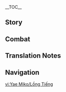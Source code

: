 {{CharacterTabs}}
{{LanguageTabs}}
{{Stub|1={{Meta/VO|rm=1}}}}
__TOC__
==Story==
{{VO/Story
|character           = Yae Miko
|language            = zh
|language_s          = zh
|language_t          = zh-tw
|name_s              = 八重神子
|name_t              = 八重神子

|vo_01_01_title_s    = 初次见面…
|vo_01_01_title_t    = 初次見面…
|vo_01_01_subtitle   = Hello
|vo_01_01_file       = VO_{language}{character} Hello.ogg
|vo_01_01_tx_s       = 我是鸣神大社的宫司，此番造访，自是为了确认你的一举一动，此为大社诏令…呵，不用那么紧张，场面话罢了，这样才有正当理由休沐嘛。快，去做些有趣的事让我看看吧。
|vo_01_01_tx_t       = 我是鳴神大社的宮司，此番造訪，自是為了確認{{MC|你|妳|mc=1}}的一舉一動，此為大社詔令…呵，不用那麼緊張，場面話罷了，這樣才有正當理由休沐嘛。快，去做些有趣的事讓我看看吧。
|vo_01_01_rm         = 
|vo_02_01_title_s    = 闲聊・创作体裁
|vo_02_01_title_t    = 閒聊・創作體裁
|vo_02_01_subtitle   = Chat: Creative Writing
|vo_02_01_file       = VO_{language}{character} Chat - Creative Writing.ogg
|vo_02_01_tx_s       = 最近八重堂穿越异世的小说也太多了，哼，就对自己的世界如此不满吗。
|vo_02_01_tx_t       = 最近八重堂穿越異世的小說也太多了，哼，就對自己的世界如此不滿嗎。
|vo_02_01_rm         = 
|vo_02_02_title_s    = 闲聊・故事
|vo_02_02_title_t    = 閒聊・故事
|vo_02_02_subtitle   = Chat: Stories
|vo_02_02_file       = VO_{language}{character} Chat - Stories.ogg
|vo_02_02_tx_s       = 很多人的一生，写于纸上也不过几行，大多都是些无聊的故事啊。
|vo_02_02_tx_t       = 很多人的一生，寫於紙上也不過幾行，大多都是些無聊的故事啊。
|vo_02_02_rm         = 
|vo_02_03_title_s    = 闲聊・尘世
|vo_02_03_title_t    = 閒聊・塵世
|vo_02_03_subtitle   = Chat: Mortal World
|vo_02_03_file       = VO_{language}{character} Chat - Mortal World.ogg
|vo_02_03_tx_s       = 于我而言，不变也是一种美好，哎呀，可尘世哪是如此不变之物。
|vo_02_03_tx_t       = 於我而言，不變也是一種美好，哎呀，可塵世哪是如此不變之物。
|vo_02_03_rm         = 
|vo_03_01_title_s    = 下雨的时候…
|vo_03_01_title_t    = 下雨的時候…
|vo_03_01_subtitle   = When It Rains
|vo_03_01_file       = VO_{language}{character} When It Rains.ogg
|vo_03_01_tx_s       = 下起雨后，浑身的毛发都会变得湿漉漉的…
|vo_03_01_tx_t       = 下起雨後，渾身的毛髮都會變得濕漉漉的…
|vo_03_01_rm         = 
|vo_03_02_title_s    = 打雷的时候…
|vo_03_02_title_t    = 打雷的時候…
|vo_03_02_subtitle   = When Thunder Strikes
|vo_03_02_file       = VO_{language}{character} When Thunder Strikes.ogg
|vo_03_02_tx_s       = 很多人会害怕打雷，不过我听到雷声只会觉得亲近。
|vo_03_02_tx_t       = 很多人會害怕打雷，不過我聽到雷聲只會覺得親近。
|vo_03_02_rm         = 
|vo_03_03_title_s    = 下雪的时候…
|vo_03_03_title_t    = 下雪的時候…
|vo_03_03_subtitle   = When It Snows
|vo_03_03_file       = VO_{language}{character} When It Snows.ogg
|vo_03_03_tx_s       = 未生灵智的小狐狸，往往会一头栽入雪地来觅食…想看我那样做？哼。
|vo_03_03_tx_t       = 未生靈智的小狐狸，往往會一頭栽入雪地來覓食…想看我那樣做？哼。
|vo_03_03_rm         = 
|vo_04_01_title_s    = 早上好…
|vo_04_01_title_t    = 早安…
|vo_04_01_subtitle   = Good Morning
|vo_04_01_file       = VO_{language}{character} Good Morning.ogg
|vo_04_01_tx_s       = 早，嗯？怎么一副无精打采的样子，没有睡好吗？哎呀，昨晚是去做什么坏事了么？
|vo_04_01_tx_t       = 早，嗯？怎麼一副無精打采的樣子，沒有睡好嗎？哎呀，昨晚是去做什麼壞事了嗎？
|vo_04_01_rm         = 
|vo_04_02_title_s    = 中午好…
|vo_04_02_title_t    = 午安…
|vo_04_02_subtitle   = Good Afternoon
|vo_04_02_file       = VO_{language}{character} Good Afternoon.ogg
|vo_04_02_tx_s       = 嗯~伤脑筋，中午吃些什么呢？油豆腐吃腻了，想吃点清淡的。话说好久没见到社奉行家的小姑娘了，我们不如就去吃她做的点心吧。
|vo_04_02_tx_t       = 嗯~傷腦筋，中午吃些什麼呢？油豆腐吃膩了，想吃點清淡的。話說好久沒見到社奉行家的小姑娘了，我們不如就去吃她做的點心吧。
|vo_04_02_rm         = 
|vo_04_03_title_s    = 晚上好…
|vo_04_03_title_t    = 晚上好…
|vo_04_03_subtitle   = Good Evening
|vo_04_03_file       = VO_{language}{character} Good Evening.ogg
|vo_04_03_tx_s       = 今夜的月光如此清亮，不做些什么真是浪费。随我一同去月下漫步吧，不许拒绝。
|vo_04_03_tx_t       = 今夜的月光如此清亮，不做些什麼真是浪費。隨我一同去月下漫步吧，不許拒絕。
|vo_04_03_rm         = 
|vo_04_04_title_s    = 晚安…
|vo_04_04_title_t    = 晚安…
|vo_04_04_subtitle   = Good Night
|vo_04_04_file       = VO_{language}{character} Good Night.ogg
|vo_04_04_tx_s       = 该入眠了，呵，在夜里不听到连绵的雷声，甚至都会睡不安稳呢。
|vo_04_04_tx_t       = 該入眠了，呵，在夜裡不聽到連綿的雷聲，甚至都會睡不安穩呢。
|vo_04_04_rm         = 
|vo_05_01_title_s    = 关于{name_s}自己・永恒
|vo_05_01_title_t    = 關於{name_t}自己・永恆
|vo_05_01_subtitle   = About {character}: Eternity
|vo_05_01_file       = VO_{language}{character} About {character} - Eternity.ogg
|vo_05_01_tx_s       = 所谓的永恒，就是不再失去已拥有之物，但从别的角度说，也放弃了得到更多的可能，不过世事总是如此，没人能够得到全部。
|vo_05_01_tx_t       = 所謂的永恆，就是不再失去已擁有之物，但從別的角度說，也放棄了得到更多的可能，不過世事總是如此，沒人能夠得到全部。
|vo_05_01_rm         = 
|vo_05_02_title_s    = 关于{name_s}自己・趣味
|vo_05_02_title_t    = 關於{name_t}自己・趣味
|vo_05_02_subtitle   = About {character}: Interests
|vo_05_02_file       = VO_{language}{character} About {character} - Interests.ogg
|vo_05_02_tx_s       = 人类很有趣，所以我才如此喜欢人类。明明生命短暂，却能散发映昼光辉。他们之中，有些人的光芒，即使隔开久远时间长河都不曾黯淡。阅读这样的人生，是一大乐事啊。
|vo_05_02_tx_t       = 人類很有趣，所以我才如此喜歡人類。明明生命短暫，卻能散發映晝光輝。他們之中，有些人的光芒，即使隔開久遠時間長河都不曾黯淡。閱讀這樣的人生，是一大樂事啊。
|vo_05_02_rm         = 
|vo_06_01_title_s    = 关于我们・作家
|vo_06_01_title_t    = 關於我們・作家
|vo_06_01_subtitle   = About Us: Authorship
|vo_06_01_file       = VO_{language}{character} About Us - Authorship.ogg
|vo_06_01_tx_s       = 无聊，这本也无聊透顶…啊呀，这些人都是为了什么才成为作家的。欸，对了，不如你把自己的经历写下来投给八重堂吧，感觉一定能给我一点乐…一定能大受欢迎吧。
|vo_06_01_tx_t       = 無聊，這本也無聊透頂…啊呀，這些人都是為了什麼才成為作家的。欸，對了，不如{{MC|你|妳|mc=1}}把自己的經歷寫下來投給八重堂吧，感覺一定能給我一點樂…一定能大受歡迎吧。
|vo_06_01_rm         = 
|vo_06_02_title_s    = 关于我们・磨损
|vo_06_02_title_t    = 關於我們・磨損
|vo_06_02_friendship = 6
|vo_06_02_quest      = Omnipresence Over Mortals
|vo_06_02_subtitle   = About Us: Erosion
|vo_06_02_file       = VO_{language}{character} About Us - Erosion.ogg
|vo_06_02_tx_s       = 将自己封闭起来，或许会更快地遭受「磨损」。只有自己的世界，无他人作镜以对映，可是很可怕的事…你我共处之时，重要的就是互相观照哦。
|vo_06_02_tx_t       = 將自己封閉起來，或許會更快地遭受「磨損」。只有自己的世界，無他人作鏡以對映，可是很可怕的事…{{MC|你|妳|mc=1}}我共處之時，重要的就是互相觀照哦。
|vo_06_02_rm         = 
|vo_07_01_title_s    = 关于「神之眼」…
|vo_07_01_title_t    = 關於「神之眼」…
|vo_07_01_friendship = 4
|vo_07_01_subtitle   = About the [[Vision]]
|vo_07_01_file       = VO_{language}{character} About the Vision.ogg
|vo_07_01_tx_s       = 你说…你很喜欢我佩戴「神之眼」的方式？真有眼光。那么…要来摸摸看吗？
|vo_07_01_tx_t       = {{MC|你|妳|mc=1}}說…{{MC|你|妳|mc=1}}很喜歡我佩戴「神之眼」的方式？真有眼光。那麼…要來摸摸看嗎？
|vo_07_01_rm         = 
|vo_07_02_title_s    = 有什么想要分享…
|vo_07_02_title_t    = 有什麼想要分享…
|vo_07_02_friendship = 4
|vo_07_02_subtitle   = Something to Share
|vo_07_02_file       = VO_{language}{character} Something to Share.ogg
|vo_07_02_tx_s       = 在油温到八成热时，沿锅下豆腐，再开成小火，等到煎至金黄的时候再夹出来，热乎乎的，这世上没有比油豆腐更好吃的东西了。咦，做法都已经告诉你了，你怎么还愣在这里呢？
|vo_07_02_tx_t       = 在油溫到八成熱時，沿鍋下豆腐，再開成小火，等到煎至金黃的時候再夾出來，熱乎乎的，這世上沒有比油豆腐更好吃的東西了。咦，做法都已經告訴{{MC|你|妳|mc=1}}了，{{MC|你|妳|mc=1}}怎麼還愣在這裡呢？
|vo_07_02_rm         = 
|vo_07_03_title_s    = 感兴趣的见闻…
|vo_07_03_title_t    = 感興趣的見聞…
|vo_07_03_subtitle   = Interesting Things
|vo_07_03_file       = VO_{language}{character} Interesting Things.ogg
|vo_07_03_tx_s       = 虽然因为在鸣神大社，日日抬头都能得见，有时也会觉得厌烦。不过，那棵神樱毕竟已经是我命运所系之物了啊。
|vo_07_03_tx_t       = 雖然因為在鳴神大社，日日抬頭都能得見，有時也會覺得厭煩。不過，那棵神櫻畢竟已經是我命運所繫之物了啊。
|vo_07_03_rm         = 
|vo_08_01_title_s    = 关于雷电将军…
|vo_08_01_title_t    = 關於雷電將軍…
|vo_08_01_friendship = 4
|vo_08_01_quest      = Omnipresence Over Mortals
|vo_08_01_subtitle   = About the [[Raiden Shogun]]
|vo_08_01_file       = VO_{language}{character} About the Raiden Shogun.ogg
|vo_08_01_tx_s       = 明明想要出来，却一直把自己关在一心净土里，简直就是自我折磨嘛…从另一个角度来说，也挺可爱的不是吗。
|vo_08_01_tx_t       = 明明想要出來，卻一直把自己關在一心淨土裡，簡直就是自我折磨嘛…從另一個角度來說，也挺可愛的不是嗎。
|vo_08_01_rm         = 
|vo_08_02_title_s    = 关于神里绫人…
|vo_08_02_title_t    = 關於神里綾人…
|vo_08_02_friendship = 4
|vo_08_02_subtitle   = About [[Kamisato Ayato]]
|vo_08_02_file       = VO_{language}{character} About Kamisato Ayato.ogg
|vo_08_02_tx_s       = 社奉行家的那个小子啊，从小就不安分，别看他表面上笑得春风和煦，暗地里可不知道在盘算什么呢，令人讨厌…哼，我可跟他不是一类人，哪来同类相斥的说法。
|vo_08_02_tx_t       = 社奉行家的那個小子啊，從小就不安分，別看他表面上笑得春風和煦，暗地裡可不知道在盤算什麼呢，令人討厭…哼，我可跟他不是一類人，哪來同類相斥的說法。
|vo_08_02_rm         = 
|vo_08_03_title_s    = 关于神里绫华…
|vo_08_03_title_t    = 關於神里綾華…
|vo_08_03_friendship = 4
|vo_08_03_quest      = The Immovable God and the Eternal Euthymia
|vo_08_03_subtitle   = About [[Kamisato Ayaka]]
|vo_08_03_file       = VO_{language}{character} About Kamisato Ayaka.ogg
|vo_08_03_tx_s       = 我很喜欢社奉行家的小姑娘，任何事都安排得井井有条。不过社奉行一直都在做些吃力不讨好的活，可怜，如果她不是神里家的人，我早就把她挖到八重堂了。
|vo_08_03_tx_t       = 我很喜歡社奉行家的小姑娘，任何事都安排得井井有條。不過社奉行一直都在做些吃力不討好的活，可憐，如果她不是神里家的人，我早就把她挖到八重堂了。
|vo_08_03_rm         = 
|vo_08_04_title_s    = 关于九条裟罗…
|vo_08_04_title_t    = 關於九條裟羅…
|vo_08_04_friendship = 4
|vo_08_04_subtitle   = About [[Kujou Sara]]
|vo_08_04_file       = VO_{language}{character} About Kujou Sara.ogg
|vo_08_04_tx_s       = 这块愚笨的木头啊，远不如她那天狗爹爹心思活络…哎呀，怎么说呢，虽说木讷耿直也有木讷耿直的好处吧，不过还是希望下次不要在神社拦着我，一个劲追问影的事了。
|vo_08_04_tx_t       = 這塊愚笨的木頭啊，遠不如她那天狗爹爹心思活絡…哎呀，怎麼說呢，雖說木訥耿直也有木訥耿直的好處吧，不過還是希望下次不要在神社攔著我，一個勁追問影的事了。
|vo_08_04_rm         = 
|vo_08_05_title_s    = 关于宵宫…
|vo_08_05_title_t    = 關於宵宮…
|vo_08_05_friendship = 4
|vo_08_05_quest      = The Immovable God and the Eternal Euthymia
|vo_08_05_subtitle   = About [[Yoimiya]]
|vo_08_05_file       = VO_{language}{character} About Yoimiya.ogg
|vo_08_05_tx_s       = 长野原的烟花嘛，也是每年难得的值得期盼之物了。据说前些天她还大闹天领奉行，在敷地大放烟花。呵，九条家的人恐怕气得脸都变青了，真是可惜呀，没能亲眼看到那副场景。
|vo_08_05_tx_t       = 長野原的煙花嘛，也是每年難得的值得期盼之物了。據說前些天她還大鬧天領奉行，在敷地大放煙花。呵，九條家的人恐怕氣得臉都變青了，真是可惜呀，沒能親眼看到那副場景。
|vo_08_05_rm         = 
|vo_08_06_title_s    = 关于甘雨…
|vo_08_06_title_t    = 關於甘雨…
|vo_08_06_friendship = 4
|vo_08_06_subtitle   = About [[Ganyu]]
|vo_08_06_file       = VO_{language}{character} About Ganyu.ogg
|vo_08_06_tx_s       = 这么说来，很久没有见过甘雨姐姐了。稻妻尚未锁国时，璃月与稻妻往来事务都是我与她接洽，真是相当可靠，下次若有机会去璃月，再给她带些新鲜的海灵芝吧。
|vo_08_06_tx_t       = 這麼說來，很久沒有見過甘雨姐姐了。稻妻尚未鎖國時，璃月與稻妻往來事務都是我與她接洽，真是相當可靠，下次若有機會去璃月，再給她帶些新鮮的海靈芝吧。
|vo_08_06_rm         = 
|vo_08_07_title_s    = 关于珊瑚宫心海…
|vo_08_07_title_t    = 關於珊瑚宮心海…
|vo_08_07_friendship = 4
|vo_08_07_quest      = Omnipresence Over Mortals
|vo_08_07_subtitle   = About [[Sangonomiya Kokomi]]
|vo_08_07_file       = VO_{language}{character} About Sangonomiya Kokomi.ogg
|vo_08_07_tx_s       = 现在的巫女，一个比一个可爱。不知道这孩子跳起太平神乐之舞会是什么样子，说不好群鱼也会跟着旋转吧。只要她肯叫我一声神子姐姐，呵呵…我倒有些心得愿意分享。
|vo_08_07_tx_t       = 現在的巫女，一個比一個可愛。不知道這孩子跳起太平神樂之舞會是什麼樣子，說不好群魚也會跟著旋轉吧。只要她肯叫我一聲神子姐姐，呵呵…我倒有些心得願意分享。
|vo_08_07_rm         = 
|vo_08_08_title_s    = 关于国崩…
|vo_08_08_title_t    = 關於國崩…
|vo_08_08_friendship = 4
|vo_08_08_quest      = Omnipresence Over Mortals
|vo_08_08_hidden     = The Night-Bird Falls at the Curtain's Call
|vo_08_08_subtitle   = About [[Scaramouche|Kunikuzushi]]
|vo_08_08_file       = VO_{language}{character} About Kunikuzushi.ogg
|vo_08_08_tx_s       = 我当时就觉得那是个麻烦，不过她却说毕竟是自己创造之物不愿出手。早知变成现在这样，还不如当初就瞒着她处理掉算了。现在？呵…现在，已经变麻烦啦。
|vo_08_08_tx_t       = 我當時就覺得那是個麻煩，不過她卻說畢竟是自己創造之物不願出手。早知變成現在這樣，還不如當初就瞞著她處理掉算了。現在？呵…現在，已經變麻煩啦。
|vo_08_08_rm         = 
|vo_08_09_title_s    = 关于荒泷一斗…
|vo_08_09_title_t    = 關於荒瀧一斗…
|vo_08_09_friendship = 4
|vo_08_09_subtitle   = About [[Arataki Itto]]
|vo_08_09_file       = VO_{language}{character} About Arataki Itto.ogg
|vo_08_09_tx_s       = 他呀，鬼族的奇怪小子，呵，听说他找了九条家不少的麻烦。天领奉行的人想要以有伤风化为由将他写于街上的留言擦掉，是我找人保留的，呵，这么有趣的小鬼，这些年可是难能一见了。
|vo_08_09_tx_t       = 他呀，鬼族的奇怪小子，呵，聽說他找了九條家不少的麻煩。天領奉行的人想要以有傷風化為由將他寫於街上的留言擦掉，是我找人保留的，呵，這麼有趣的小鬼，這些年可是難能一見了。
|vo_08_09_rm         = 
|vo_08_10_title_s    = 关于五郎…
|vo_08_10_title_t    = 關於五郎…
|vo_08_10_friendship = 4
|vo_08_10_subtitle   = About [[Gorou]]
|vo_08_10_file       = VO_{language}{character} About Gorou.ogg
|vo_08_10_tx_s       = 五郎尾巴的色泽很漂亮，不过…还是我的更柔软一些。呵…
|vo_08_10_tx_t       = 五郎尾巴的色澤很漂亮，不過…還是我的更柔軟一些。呵…
|vo_08_10_rm         = 
|vo_08_11_title_s    = 关于早柚…
|vo_08_11_title_t    = 關於早柚…
|vo_08_11_friendship = 4
|vo_08_11_subtitle   = About [[Sayu]]
|vo_08_11_file       = VO_{language}{character} About Sayu.ogg
|vo_08_11_tx_s       = 这个子小小的孩子，躲倒是挺会躲的，鹿野奈奈经常向我抱怨，得花很多时间找她，连看小说的时间都变少了。要我说啊，或许是有人在暗中帮助早柚呢？
|vo_08_11_tx_t       = 這個子小小的孩子，躲倒是挺會躲的，鹿野奈奈經常向我抱怨，得花很多時間找她，連看小說的時間都變少了。要我說啊，或許是有人在暗中幫助早柚呢？
|vo_08_11_rm         = 
|vo_08_12_title_s    = 关于久岐忍…
|vo_08_12_title_t    = 關於久岐忍…
|vo_08_12_friendship = 4
|vo_08_12_subtitle   = About [[Kuki Shinobu]]
|vo_08_12_file       = VO_{language}{character} About Kuki Shinobu.ogg
|vo_08_12_tx_s       = 听说阿幸的这位妹妹很有个性，虽说出自巫女世家，却远离神社，学了许多门手艺，甚至去过璃月留学，最后还加入了荒泷派…如此有趣的女孩子，应该让阿幸帮忙引荐一下，嗯，阿幸肯定不会拒绝我的。
|vo_08_12_tx_t       = 聽說阿幸的這位妹妹很有個性，雖說出自巫女世家，卻遠離神社，學了許多門手藝，甚至去過璃月留學，最後還加入了荒瀧派…如此有趣的女孩子，應該讓阿幸幫忙引薦一下，嗯，阿幸肯定不會拒絕我的。
|vo_08_12_rm         = 
|vo_08_13_title_s    = 关于绮良良…
|vo_08_13_title_t    = 關於綺良良…
|vo_08_13_friendship = 4
|vo_08_13_subtitle   = About [[Kirara]]
|vo_08_13_file       = VO_{language}{character} About Kirara.ogg
|vo_08_13_tx_s       = 最近对人类社会感兴趣的妖怪真是越来越多了。这种趋势，该说是好事吗？我的态度？哎呀，当然是劝大家及时行乐啦。再说，乖乖掏钱请客吃饭的小后辈，谁会不喜欢呢？
|vo_08_13_tx_t       = 最近對人類社會感興趣的妖怪真是越來越多了。這種趨勢，該說是好事嗎？我的態度？哎呀，當然是勸大家及時行樂啦。再說，乖乖掏錢請客吃飯的小後輩，誰會不喜歡呢？
|vo_08_13_rm         = 

|vo_08_14_title_s    = 关于梦见月瑞希·产业竞争
|vo_08_14_title_t    = 關於夢見月瑞希·產業競爭
|vo_08_14_subtitle   = About [[Yumemizuki Mizuki]]: Business Rivalry
|vo_08_14_friendship = 4
|vo_08_14_file       = VO_{language}{character} About Yumemizuki Mizuki - Business Rivalry.ogg
|vo_08_14_tx_s       = 「焦虑劳累之人根本读不进小说」？唉，我们「八重堂」真是失败啊，旗下的小说还是趣味性不足，到现在为止，还没能推出足够获得瑞希小姐认可的小说。再给我的编辑和作家一点时间吧，要是接下来的作品还是没法让瑞希店长点头，我这个没用的主编，就只能亲自给瑞希小姐写一本小说咯，名字…就叫「梦貘记」好了。
|vo_08_14_tx_t       = 「焦慮勞累之人根本讀不進小說」？唉…我們「八重堂」真是失敗啊…旗下的小說還是趣味性不足，到現在為止還沒有推出足以獲得瑞希小姐認可的小說。再給我的編輯和作家一點時間吧。要是接下來的作品還是沒辦法讓瑞希店長點頭，我這個沒用的主編，就只能親自幫瑞希小姐寫一本小說囉，名字…就叫「夢貘記」好了。
|vo_08_14_rm         = 

|vo_08_15_title_s    = 关于梦见月瑞希·重遇
|vo_08_15_title_t    = 關於夢見月瑞希·重遇
|vo_08_15_subtitle   = About Yumemizuki Mizuki: Reunion
|vo_08_15_quest      = Dream Eater's Melancholia
|vo_08_15_friendship = 4
|vo_08_15_file       = VO_{language}{character} About Yumemizuki Mizuki - Reunion.ogg
|vo_08_15_tx_s       = 瑞希刚回来稻妻那一会，总是一副揣着心事的样子，明明在路上看见了我，却还要把目光撇开…我？我当然没有主动搭讪她。还想多看一阵她那副别扭的模样呢。如果我没想错，等我们俩擦肩而过之后，她还要扭过头，瞪着眼睛瞅我两眼…要是我这时候再回头看她，只怕瑞希要被我吓得露出原形，捂着耳朵飘走了。<br>不过现在嘛…她都已经会在闲事月刊的读者来信里给我挑刺了。食梦貘的成长，真是迅速哪。
|vo_08_15_tx_t       = 瑞希剛回來稻妻那時總是一副揣著心事的樣子，明明在路上看見了我，卻還要把目光撇開…我？我當然沒有主動搭訕她&mdash;&mdash;還想多看一陣子她那副彆扭的模樣呢。如果我沒想錯，等我們兩個擦肩而過之後，她還要扭過頭，瞪著眼睛瞅我兩眼…要是我這時候再回頭看她，只怕瑞希要被我嚇得露出原形，捂著耳朵飄走了。<br>不過現在嘛…她都已經會在閒事月刊的讀者來信裡挑我毛病了。食夢貘的成長，真是迅速啊。
|vo_08_15_rm         = 

|vo_09_01_title_s    = 想要了解{name_s}・其一
|vo_09_01_title_t    = 想要瞭解{name_t}・其一
|vo_09_01_subtitle   = More About {character}: I
|vo_09_01_file       = VO_{language}{character} More About {character} - 01.ogg
|vo_09_01_tx_s       = 想知道更多我的事？也不是不行，不过世事都讲究一个互惠互利，想了解我，就拿你自己的事来交换如何？
|vo_09_01_tx_t       = 想知道更多我的事？也不是不行，不過世事都講究一個互惠互利，想瞭解我，就拿{{MC|你|妳|mc=1}}自己的事來交換如何？
|vo_09_01_rm         = 
|vo_09_02_title_s    = 想要了解{name_s}・其二
|vo_09_02_title_t    = 想要瞭解{name_t}・其二
|vo_09_02_friendship = 3
|vo_09_02_subtitle   = More About {character}: II
|vo_09_02_file       = VO_{language}{character} More About {character} - 02.ogg
|vo_09_02_tx_s       = 狐斋宫大人啊，说着出一趟远门，就再也没有回来。唉，我那时可一点都不想接手鸣神大社的麻烦事，她对我说，说我要是当了神社的宫司，就可以随心所欲地吃油豆腐了。什么糟糕的理由呀，吵吵闹闹的，令人头疼的女人…
|vo_09_02_tx_t       = 狐齋宮大人啊，說著出一趟遠門，就再也沒有回來。唉，我那時可一點都不想接手鳴神大社的麻煩事，她對我說，說我要是當了神社的宮司，就可以隨心所欲地吃油豆腐了。什麼糟糕的理由呀，吵吵鬧鬧的，令人頭疼的女人…
|vo_09_02_rm         = 
|vo_09_03_title_s    = 想要了解{name_s}・其三
|vo_09_03_title_t    = 想要瞭解{name_t}・其三
|vo_09_03_friendship = 4
|vo_09_03_quest      = Omnipresence Over Mortals
|vo_09_03_subtitle   = More About {character}: III
|vo_09_03_file       = VO_{language}{character} More About {character} - 03.ogg
|vo_09_03_tx_s       = 最开始建立八重堂的动机当然是为了看有趣的小说，不过到后来乐趣就变成看那些小说家殚精竭虑的样子了。呵，你永远想不出来那些人在拖稿的时候说出的理由，哎呀，比他们自己写的小说要有趣多了。
|vo_09_03_tx_t       = 最開始建立八重堂的動機當然是為了看有趣的小說，不過到後來樂趣就變成看那些小說家殫精竭慮的樣子了。呵，{{MC|你|妳|mc=1}}永遠想不出來那些人在拖稿的時候說出的理由，哎呀，比他們自己寫的小說要有趣多了。
|vo_09_03_rm         = 
|vo_09_04_title_s    = 想要了解{name_s}・其四
|vo_09_04_title_t    = 想要瞭解{name_t}・其四
|vo_09_04_friendship = 5
|vo_09_04_quest      = Omnipresence Over Mortals
|vo_09_04_subtitle   = More About {character}: IV
|vo_09_04_file       = VO_{language}{character} More About {character} - 04.ogg
|vo_09_04_tx_s       = 无论如何，魔神皆有消亡之时，若是他们的那些故事随时间一起散佚于天地，再无人忆起，那就太可惜了。以及，有资格写他们故事的人，必须得有上乘的文思与笔法…如果世上没有这样的人，那就培养出…培养出足以书写那些故事的作家吧。
|vo_09_04_tx_t       = 無論如何，魔神皆有消亡之時。若是他們的那些故事隨時間一起散佚於天地，再無人憶起，那就太可惜了。然而，有資格寫他們故事的人，必須得有上乘的文思與筆法…如果世上沒有這樣的人，那就培養出…培養出足以書寫那些故事的作家吧。
|vo_09_04_rm         = 
|vo_09_05_title_s    = 想要了解{name_s}・其五
|vo_09_05_title_t    = 想要瞭解{name_t}・其五
|vo_09_05_friendship = 6
|vo_09_05_quest      = Omnipresence Over Mortals
|vo_09_05_subtitle   = More About {character}: V
|vo_09_05_file       = VO_{language}{character} More About {character} - 05.ogg
|vo_09_05_tx_s       = 说来，虽然看过许多人写的小说，我自己倒是从未动笔过，写小说毕竟还是很麻烦的事嘛。不过，如果你的冒险结束了，想要有人记录你的故事，而我那时正好有空的话…
|vo_09_05_tx_t       = 說來，雖然看過許多人寫的小說，我自己倒是從未動筆過，寫小說畢竟還是很麻煩的事嘛。不過，如果{{MC|你|妳|mc=1}}的冒險結束了，想要有人記錄{{MC|你|妳|mc=1}}的故事，而我那時正好有空的話…
|vo_09_05_rm         = 
|vo_10_01_title_s    = {name_s}的爱好…
|vo_10_01_title_t    = {name_t}的愛好…
|vo_10_01_subtitle   = {character}'s Hobbies
|vo_10_01_file       = VO_{language}{character} Hobbies.ogg
|vo_10_01_tx_s       = 我第一喜欢的是他人的故事，第二喜欢的就是看他人烦恼的神色，两者若是在一起，哈，那可是相得益彰的有趣啊。
|vo_10_01_tx_t       = 我第一喜歡的是他人的故事，第二喜歡的就是看他人煩惱的神色，兩者若是在一起，哈，那可是相得益彰的有趣啊。
|vo_10_01_rm         = 
|vo_10_02_title_s    = {name_s}的烦恼…
|vo_10_02_title_t    = {name_t}的煩惱…
|vo_10_02_quest      = Omnipresence Over Mortals
|vo_10_02_subtitle   = {character}'s Troubles
|vo_10_02_file       = VO_{language}{character} Troubles.ogg
|vo_10_02_tx_s       = 过度安稳的日子实在是太过无聊了啊…
|vo_10_02_tx_t       = 過度安穩的日子實在是太過無聊了啊…
|vo_10_02_rm         = 
|vo_10_03_title_s    = 喜欢的食物…
|vo_10_03_title_t    = 喜歡的食物…
|vo_10_03_quest      = Omnipresence Over Mortals
|vo_10_03_subtitle   = Favorite Food
|vo_10_03_file       = VO_{language}{character} Favorite Food.ogg
|vo_10_03_tx_s       = 你有听说过一物，其名为「狐狸乌冬」吗，其实也就是加了油豆腐的乌冬啦。怎么样，油豆腐加乌冬，听上去就很好吃吧。
|vo_10_03_tx_t       = {{MC|你|妳|mc=1}}有聽說過一物，其名為「狐狸烏龍」嗎，其實也就是加了油豆腐的烏龍麵啦。怎麼樣，油豆腐加烏龍麵，聽上去就很好吃吧。
|vo_10_03_rm         = 
|vo_10_04_title_s    = 讨厌的食物…
|vo_10_04_title_t    = 討厭的食物…
|vo_10_04_subtitle   = Least Favorite Food
|vo_10_04_file       = VO_{language}{character} Least Favorite Food.ogg
|vo_10_04_tx_s       = 不行，腌制过的东西不行，不管是花鳉还是腌海雀，不觉得都有一股不能让人接受的臭味吗？本宫身为鸣神大社的宫司，怎么能咽下如此不洁不净之物。
|vo_10_04_tx_t       = 不行，醃製過的東西不行，不管是花鱂還是醃海雀，不覺得都有一股不能讓人接受的臭味嗎？本宮身為鳴神大社的宮司，怎麼能嚥下如此不潔不淨之物。
|vo_10_04_rm         = 

<!-- Receiving a Gift -->
|vo_11_01_title_s    = 收到赠礼・其一
|vo_11_01_title_t    = 收到贈禮・其一
|vo_11_01_subtitle   = Receiving a Gift: I
|vo_11_01_file       = VO_{language}{character} Receiving a Gift - 01.ogg
|vo_11_01_tx_s       = 哎呀，小家伙，你对我的口味了解得很清楚嘛。
|vo_11_01_tx_t       = 哎呀，小傢伙，{{MC|你|妳|mc=1}}對我的口味瞭解得很清楚嘛。
|vo_11_01_rm         = 
|vo_11_02_title_s    = 收到赠礼・其二
|vo_11_02_title_t    = 收到贈禮・其二
|vo_11_02_subtitle   = Receiving a Gift: II
|vo_11_02_file       = VO_{language}{character} Receiving a Gift - 02.ogg
|vo_11_02_tx_s       = 既然是你亲手做的，我就尝尝看吧，呵呵…
|vo_11_02_tx_t       = 既然是{{MC|你|妳|mc=1}}親手做的，我就嚐嚐看吧，呵呵…
|vo_11_02_rm         = 
|vo_11_03_title_s    = 收到赠礼・其三
|vo_11_03_title_t    = 收到贈禮・其三
|vo_11_03_subtitle   = Receiving a Gift: III
|vo_11_03_file       = VO_{language}{character} Receiving a Gift - 03.ogg
|vo_11_03_tx_s       = 怎么说呢…小家伙，需要努力的地方还有不少哦？
|vo_11_03_tx_t       = 怎麼說呢…小傢伙，需要努力的地方還有不少喔？
|vo_11_03_rm         = 
|vo_12_01_title_s    = 生辰…
|vo_12_01_title_t    = 生辰…
|vo_12_01_subtitle   = Birth Date
|vo_12_01_file       = VO_{language}{character} Birth Date.ogg
|vo_12_01_tx_s       = 今日是你的生辰啊…<br>「凡御岁之祝礼，以徒名之令，遇其其之所求，遂其其之所愿，正心明神，以受萌荫庇佑。」好了，就这样。祝你这一年能够诸事顺遂，得偿所愿吧。
|vo_12_01_tx_t       = 今日是{{MC|你|妳|mc=1}}的生辰啊…<br>「凡御歲之祝禮，以徒名之令，遇其其之所求，遂其其之所願，正心明神，以受萌蔭庇佑。」好了，就這樣。祝{{MC|你|妳|mc=1}}這一年能夠諸事順遂，得償所願吧。
|vo_12_01_rm         = 
|vo_13_01_title_s    = 突破的感受・起
|vo_13_01_title_t    = 突破的感受・起
|vo_13_01_ascension  = 1
|vo_13_01_subtitle   = Feelings About Ascension: Intro
|vo_13_01_file       = VO_{language}{character} Feelings About Ascension -  01.ogg
|vo_13_01_tx_s       = 所谓巫女修行阶位，在修习毕业之后，能准确开口念诵祭言即可称为「直阶」。对于人类来说很方便，不过对狐族来说倒是最困难的一步…毕竟是狐狸嘛。
|vo_13_01_tx_t       = 所謂巫女修行階位，在修習畢業之後，能準確開口唸誦祭言即可稱為「直階」。對於人類來說很方便，不過對狐族來說倒是最困難的一步…畢竟是狐狸嘛。
|vo_13_01_rm         = 
|vo_13_02_title_s    = 突破的感受・承
|vo_13_02_title_t    = 突破的感受・承
|vo_13_02_ascension  = 2
|vo_13_02_subtitle   = Feelings About Ascension: Building Up
|vo_13_02_file       = VO_{language}{character} Feelings About Ascension -  02.ogg
|vo_13_02_tx_s       = 成为宫司代理，也就是「正阶」的修行可是很辛苦的，要受诸多清修戒律，修行的秘诀唯有一条，就是晚上偷偷进食时，不要被人发现。
|vo_13_02_tx_t       = 成為宮司代理，也就是「正階」的修行可是很辛苦的，要受諸多清修戒律，修行的秘訣唯有一條，就是晚上偷偷進食時，不要被人發現。
|vo_13_02_rm         = 
|vo_13_03_title_s    = 突破的感受・转
|vo_13_03_title_t    = 突破的感受・轉
|vo_13_03_ascension  = 4
|vo_13_03_subtitle   = Feelings About Ascension: Climax
|vo_13_03_file       = VO_{language}{character} Feelings About Ascension -  03.ogg
|vo_13_03_tx_s       = 升为「明阶」，即要求进入天地明察的境界，神通宇内，世事洞明。只要进入了这个境界，一般都会受获神之眼，拥有远超一般狐族的悠长寿命了哦。
|vo_13_03_tx_t       = 升為「明階」，即要求進入天地明察的境界，神通宇內，世事洞明。只要進入了這個境界，一般都會受獲神之眼，擁有遠超一般狐族的悠長壽命了哦。
|vo_13_03_rm         = 
|vo_13_04_title_s    = 突破的感受・合
|vo_13_04_title_t    = 突破的感受・合
|vo_13_04_ascension  = 6
|vo_13_04_quest      = Omnipresence Over Mortals
|vo_13_04_subtitle   = Feelings About Ascension: Conclusion
|vo_13_04_file       = VO_{language}{character} Feelings About Ascension -  04.ogg
|vo_13_04_tx_s       = 鸣神大社的「净阶」，历来只有鸣神大社的宫司具有，仅此一位。「净阶」只是类似荣誉职位的东西，跟实力倒没什么关系，不过我若是自称实力最强的「净阶」，倒也无何不可。
|vo_13_04_tx_t       = 鳴神大社的「淨階」，歷來只有鳴神大社的宮司具有，僅此一位。「淨階」只是類似榮譽職位的東西，跟實力倒沒什麼關係，不過我若是自稱實力最強的「淨階」，倒也無何不可。
|vo_13_04_rm         = 
|vo_13_04_tl         = 
}}

==Combat==
{{Combat VO
|character           = Yae Miko
|language            = zh

<!-- Elemental Skill -->
|skill_1_tx_s        = ''(Dashing Forwards)'' 律令。
|skill_1_tx_t        = ''(Dashing Forwards)'' 律令。
|skill_1_rm          = Lǜlìng.
|skill_2_tx_s        = ''(Dashing Forwards)'' 咒禁。
|skill_2_tx_t        = ''(Dashing Forwards)'' 咒禁。
|skill_2_rm          = Zhòujìn.
|skill_3_tx_s        = ''(Dashing Forwards)'' 敕！
|skill_3_tx_t        = ''(Dashing Forwards)'' 敕！
|skill_3_rm          = Chì!
|skill_4_tx_s        = ''(Dashing Backwards)'' 显化。
|skill_4_tx_t        = ''(Dashing Backwards)'' 顯化。
|skill_4_rm          = Xiǎnhuà.
|skill_5_tx_s        = ''(Dashing Backwards)'' 留形。
|skill_5_tx_t        = ''(Dashing Backwards)'' 留形。
|skill_5_rm          = Liú xíng.

<!-- Elemental Burst -->
|burst_1_tx_s        = 真瞳显现！
|burst_1_tx_t        = 真瞳顯現！
|burst_1_rm          = Zhēntóng xiǎnxiàn!
|burst_2_tx_s        = 雷霆侘寂！
|burst_2_tx_t        = 雷霆侘寂！
|burst_2_rm          = Léitíng chàjì!
|burst_3_tx_s        = 雷光凄美啊。
|burst_3_tx_t        = 雷光淒美啊。
|burst_3_rm          = Léiguāng qīměi ā.

<!-- Sprint Start -->
|sprint-s_1_file     = Sprint Start 01,Sprint Start 02,Sprint Start 03

<!-- Sprint End -->

<!-- Deploying Wind Glider -->
|glider_1_file       = Deploying Wind Glider 01,Deploying Wind Glider 02,Deploying Wind Glider 03

<!-- Disengaging Wind Glider -->

<!-- Opening Treasure Chest -->
|chest_1_tx_s        = 有什么有趣的东西吗？
|chest_1_tx_t        = 有什麼有趣的東西嗎？
|chest_1_rm          = Yǒu shénme yǒuqù de dōngxi ma?
|chest_2_tx_s        = 就只有这些么…
|chest_2_tx_t        = 就只有這些嗎…
|chest_2_rm          = Jiù zhǐ yǒu zhèxiē ma...
|chest_3_tx_s        = 快，打开来给我看看。
|chest_3_tx_t        = 快，打開來給我看看。
|chest_3_rm          = Kuài, dǎkāi lái gěi wǒ kànkàn.

<!-- Low HP -->
|low-hp_1_tx_s       = 这样下去可不行啊。
|low-hp_1_tx_t       = 這樣下去可不行啊。
|low-hp_1_rm         = Zhèyàng xiàqù kě bùxíng.
|low-hp_2_tx_s       = 可不能再玩下去了。
|low-hp_2_tx_t       = 可不能再玩下去了。
|low-hp_2_rm         = Kě bùnéng zài wán xiàqù le.
|low-hp_3_tx_s       = 好了，要认真一些了哦。
|low-hp_3_tx_t       = 好了，要認真一些了哦。
|low-hp_3_rm         = Hǎo le, yào rènzhēn yìxiē le o.

<!-- Ally at Low HP -->
|ally-low-hp_1_tx_s  = 别再勉强了。
|ally-low-hp_1_tx_t  = 別再勉強了。
|ally-low-hp_1_rm    = Bié zài miǎnqiángle.
|ally-low-hp_2_tx_s  = 交给我就好。
|ally-low-hp_2_tx_t  = 交給我就好。
|ally-low-hp_2_rm    = Jiāo gěi wǒ jiù hǎo.

<!-- Fallen -->
|fallen_1_tx_s       = 哎呀，玩过头了…
|fallen_1_tx_t       = 哎呀，玩過頭了…
|fallen_1_rm         = Aiyā, wán guòtóu le...
|fallen_2_tx_s       = 结局真是糟糕啊…
|fallen_2_tx_t       = 結局真是糟糕啊…
|fallen_2_rm         = Jiéjú zhēnshi zāogāo a...
|fallen_3_tx_s       = 止步于此，何谈永恒…
|fallen_3_tx_t       = 止步於此，何談永恆…
|fallen_3_rm         = Zhǐbù yú cǐ, hé tán yǒnghéng...

<!-- Light Hit Taken -->
|hit-l_1_file        = Light Hit Taken 02
|hit-l_1_tx_s        = 就这样？
|hit-l_1_tx_t        = 就這樣？
|hit-l_1_rm          = Jiù zhèyàng?
|hit-l_2_file        = Light Hit Taken 01,Light Hit Taken 03,Light Hit Taken 04,Light Hit Taken 05,Light Hit Taken 06

<!-- Heavy Hit Taken -->
|hit-h_1_file        = Heavy Hit Taken 02
|hit-h_1_tx_s        = 真是麻烦。
|hit-h_1_tx_t        = 真是麻煩。
|hit-h_1_rm          = Zhēnshi máfan.
|hit-h_2_file        = Heavy Hit Taken 01,Heavy Hit Taken 03,Heavy Hit Taken 04,Heavy Hit Taken 05,Heavy Hit Taken 06

<!-- Joining Party -->
|join_1_tx_s         = 这时候想起我了？
|join_1_tx_t         = 這時候想起我了？
|join_1_rm           = Zhè shíhou xiǎngqǐ wǒ le?
|join_2_tx_s         = 去做点有意思的事吧。
|join_2_tx_t         = 去做點有意思的事吧。
|join_2_rm           = Qù zuò diǎn yǒuyìsi de shì ba.
|join_3_tx_s         = 好吧，既然你都来邀请我了…
|join_3_tx_t         = 好吧，既然{{MC|你|妳|mc=1}}都來邀請我了…
|join_3_rm           = Hǎo ba, jìrán nǐ dōu lái yāoqǐng wǒ le...

<!-- Character Idles -->

<!-- Light Attack -->
|atk-l_1_file        = Light Attack 01,Light Attack 02,Light Attack 03,Light Attack 04,Light Attack 05,Light Attack 06,Light Attack 07

<!-- Mid Attack -->
|atk-m_1_file        = Mid Attack 01,Mid Attack 02,Mid Attack 03

<!-- Heavy Attack -->
|atk-h_1_file        = Heavy Attack 01,Heavy Attack 02,Heavy Attack 03

<!-- Climbing -->
|climb_1_file        = Climbing 01,Climbing 02,Climbing 03,Climbing 04,Climbing 05

<!-- Climbing Breath -->
|climb-b_1_file      = Climbing Breath 01,Climbing Breath 02,Climbing Breath 03

<!-- Jumping -->
|jump_1_file         = Jumping 01,Jumping 02,Jumping 03,Jumping 04,Jumping 05
}}

==Translation Notes==
{{Reflist|group=TN •}}

==Navigation==
{{Character Navbox|VO-ZH}}
[[vi:Yae Miko/Lồng Tiếng]]